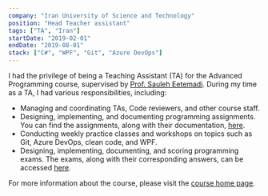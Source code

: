 ```yaml
---
company: "Iran University of Science and Technology"
position: "Head Teacher assistant"
tags: ["TA", "Iran"]
startDate: "2019-02-01"
endDate: "2019-08-01"
stack: ["C#", "WPF", "Git", "Azure DevOps"]
---
```


I had the privilege of being a Teaching Assistant (TA) for the Advanced Programming course, supervised by [Prof. Sauleh Eetemadi](https://sauleh.github.io/). During my time as a TA, I had various responsibilities, including:

- Managing and coordinating TAs, Code reviewers, and other course staff.
- Designing, implementing, and documenting programming assignments. You can find the assignments, along with their documentation, [here](https://sauleh.github.io/ap97/assignments/).
- Conducting weekly practice classes and workshops on topics such as Git, Azure DevOps, clean code, and WPF.
- Designing, implementing, documenting, and scoring programming exams. The exams, along with their corresponding answers, can be accessed [here](https://sauleh.github.io/ap97/assignments/).

For more information about the course, please visit the [course home page](https://sauleh.github.io/ap97).
